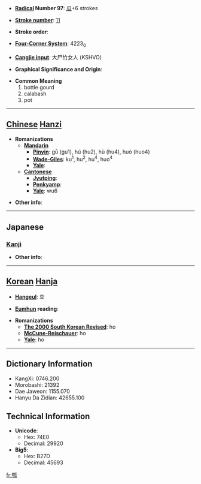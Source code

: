 * '''[[Wiktionary:Chinese radical index| Radical]] Number 97''': [[Wiktionary:Chinese radical index 瓜|瓜]]+6 strokes

* '''[[Wiktionary:Chinese total strokes index|Stroke number]]''': [[Wiktionary:Chinese total strokes index 11|11]]

* '''Stroke order''': 

* '''[[Wiktionary:Chinese four corner index|Four-Corner System]]''': 4223<sub>0</sub>

* '''[[Wiktionary:Chinese Cangjie index|Cangjie input]]''': 大尸竹女人 (KSHVO)

* '''Graphical Significance and Origin''': 

* '''Common Meaning'''
*#bottle gourd
*# calabash
*# pot


----

== [[Chinese]] [[Hanzi]] ==

* '''Romanizations'''
** '''[[Mandarin]]'''
*** '''[[Pinyin]]''': gū (gu1), hú (hu2), hù (hu4), huò (huo4)
*** '''[[Wade-Giles]]''': ku<sup>1</sup>, hu<sup>2</sup>, hu<sup>4</sup>, huo<sup>4</sup>
*** '''[[Yale]]''': 
** '''[[Cantonese]]'''
*** '''[[Jyutping]]''':
*** '''[[Penkyamp]]''': 
*** '''[[Yale]]''': wu6

* '''Other info''': 

----

==Japanese==
===[[Kanji]]===
{{kanji|on readings=[[こ]] (ko), [[かく]] (kaku)|kun readings=[[ひさご]] (hisago)}}

* '''Other info''':  

----

== [[Korean]] [[Hanja]] ==

* '''[[Hangeul]]''': 호

* '''[[Eumhun]] reading''': 

* '''Romanizations'''
** '''[[The 2000 South Korean Revised Romanization|The 2000 South Korean Revised]]''': ho
** '''[[McCune-Reischauer]]''': ho
** '''[[Yale]]''': ho

----

== Dictionary Information ==

* KangXi: 0746.200
* Morobashi: 21392
* Dae Jaweon: 1155.070
* Hanyu Da Zidian: 42655.100

== Technical Information ==

* '''Unicode''':
** Hex: 74E0
** Decimal: 29920
* '''Big5''':
** Hex: B27D
** Decimal: 45693

[[fr:瓠]]